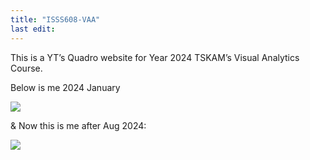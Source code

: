 ```yaml
---
title: "ISSS608-VAA"
last edit: 
---
```


This is a YT's Quadro website for Year 2024 TSKAM's Visual Analytics Course.

Below is me 2024 January

![](images/DALL·E 2024-04-24 19.35.21 - A humorous and chaotic illustration of messy visual analytics. The image features a disorganized office space with papers, charts, and graphs scattere.webp)

& Now this is me after Aug 2024:

![](images/greek.webp){fig-align="center"}
